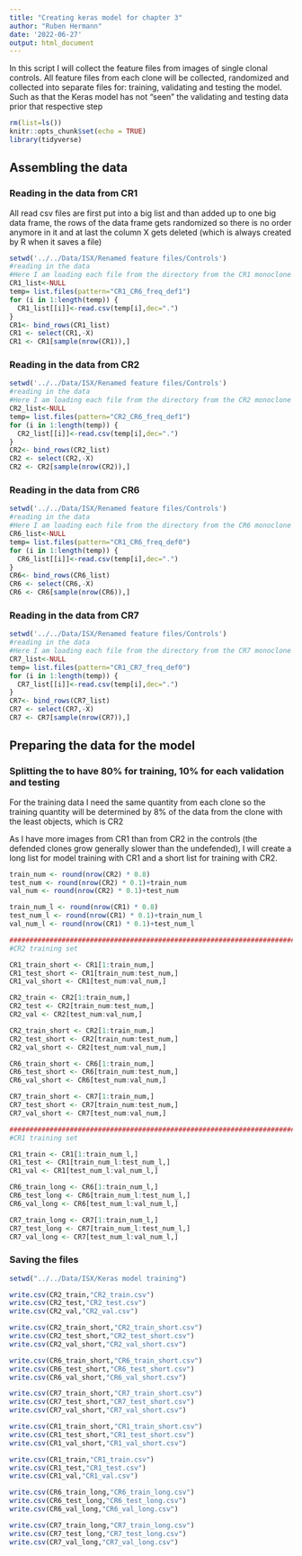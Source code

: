 ```yaml
---
title: "Creating keras model for chapter 3"
author: "Ruben Hermann"
date: '2022-06-27'
output: html_document
---
```


In this script I will collect the feature files from images of single clonal controls. All feature files from each clone will be collected, randomized and collected into separate files for: training, validating and testing the model. Such as that the Keras model has not "seen" the validating and testing data prior that respective step

```r
rm(list=ls())
knitr::opts_chunk$set(echo = TRUE)
library(tidyverse)
```

## Assembling the data
### Reading in the data from CR1
All read csv files are first put into a big list and than added up to one big data frame, the rows of the data frame gets randomized so there is no order anymore in it and at last the column X gets deleted (which is always created by R when it saves a file)

```r
setwd('../../Data/ISX/Renamed feature files/Controls')
#reading in the data
#Here I am loading each file from the directory from the CR1 monoclone control
CR1_list<-NULL
temp= list.files(pattern="CR1_CR6_freq_def1")
for (i in 1:length(temp)) {
  CR1_list[[i]]<-read.csv(temp[i],dec=".")
}
CR1<- bind_rows(CR1_list)
CR1 <- select(CR1,-X)
CR1 <- CR1[sample(nrow(CR1)),]

```

### Reading in the data from CR2

```r
setwd('../../Data/ISX/Renamed feature files/Controls')
#reading in the data
#Here I am loading each file from the directory from the CR2 monoclone control
CR2_list<-NULL
temp= list.files(pattern="CR2_CR6_freq_def1")
for (i in 1:length(temp)) {
  CR2_list[[i]]<-read.csv(temp[i],dec=".")
}
CR2<- bind_rows(CR2_list)
CR2 <- select(CR2,-X)
CR2 <- CR2[sample(nrow(CR2)),]

```

### Reading in the data from CR6

```r
setwd('../../Data/ISX/Renamed feature files/Controls')
#reading in the data
#Here I am loading each file from the directory from the CR6 monoclone control
CR6_list<-NULL
temp= list.files(pattern="CR1_CR6_freq_def0")
for (i in 1:length(temp)) {
  CR6_list[[i]]<-read.csv(temp[i],dec=".")
}
CR6<- bind_rows(CR6_list)
CR6 <- select(CR6,-X)
CR6 <- CR6[sample(nrow(CR6)),]

```

### Reading in the data from CR7

```r
setwd('../../Data/ISX/Renamed feature files/Controls')
#reading in the data
#Here I am loading each file from the directory from the CR7 monoclone control
CR7_list<-NULL
temp= list.files(pattern="CR1_CR7_freq_def0")
for (i in 1:length(temp)) {
  CR7_list[[i]]<-read.csv(temp[i],dec=".")
}
CR7<- bind_rows(CR7_list)
CR7 <- select(CR7,-X)
CR7 <- CR7[sample(nrow(CR7)),]

```

## Preparing the data for the model
### Splitting the to have 80% for training, 10% for each validation and testing
For the training data I need the same quantity from each clone so the training quantity will be determined by 8% of the data from the clone with the least objects, which is CR2

As I have more images from CR1 than from CR2 in the controls (the defended clones grow generally slower than the undefended), I will create a long list for model training with CR1 and a short list for training with CR2.

```r
train_num <- round(nrow(CR2) * 0.8)
test_num <- round(nrow(CR2) * 0.1)+train_num
val_num <- round(nrow(CR2) * 0.1)+test_num

train_num_l <- round(nrow(CR1) * 0.8)
test_num_l <- round(nrow(CR1) * 0.1)+train_num_l
val_num_l <- round(nrow(CR1) * 0.1)+test_num_l

##################################################################################################
#CR2 training set

CR1_train_short <- CR1[1:train_num,]
CR1_test_short <- CR1[train_num:test_num,]
CR1_val_short <- CR1[test_num:val_num,]

CR2_train <- CR2[1:train_num,]
CR2_test <- CR2[train_num:test_num,]
CR2_val <- CR2[test_num:val_num,]

CR2_train_short <- CR2[1:train_num,]
CR2_test_short <- CR2[train_num:test_num,]
CR2_val_short <- CR2[test_num:val_num,]

CR6_train_short <- CR6[1:train_num,]
CR6_test_short <- CR6[train_num:test_num,]
CR6_val_short <- CR6[test_num:val_num,]

CR7_train_short <- CR7[1:train_num,]
CR7_test_short <- CR7[train_num:test_num,]
CR7_val_short <- CR7[test_num:val_num,]

##########################################################################################################
#CR1 training set

CR1_train <- CR1[1:train_num_l,]
CR1_test <- CR1[train_num_l:test_num_l,]
CR1_val <- CR1[test_num_l:val_num_l,]

CR6_train_long <- CR6[1:train_num_l,]
CR6_test_long <- CR6[train_num_l:test_num_l,]
CR6_val_long <- CR6[test_num_l:val_num_l,]

CR7_train_long <- CR7[1:train_num_l,]
CR7_test_long <- CR7[train_num_l:test_num_l,]
CR7_val_long <- CR7[test_num_l:val_num_l,]

```

### Saving the files
```r
setwd("../../Data/ISX/Keras model training")

write.csv(CR2_train,"CR2_train.csv")
write.csv(CR2_test,"CR2_test.csv")
write.csv(CR2_val,"CR2_val.csv")

write.csv(CR2_train_short,"CR2_train_short.csv")
write.csv(CR2_test_short,"CR2_test_short.csv")
write.csv(CR2_val_short,"CR2_val_short.csv")

write.csv(CR6_train_short,"CR6_train_short.csv")
write.csv(CR6_test_short,"CR6_test_short.csv")
write.csv(CR6_val_short,"CR6_val_short.csv")

write.csv(CR7_train_short,"CR7_train_short.csv")
write.csv(CR7_test_short,"CR7_test_short.csv")
write.csv(CR7_val_short,"CR7_val_short.csv")

write.csv(CR1_train_short,"CR1_train_short.csv")
write.csv(CR1_test_short,"CR1_test_short.csv")
write.csv(CR1_val_short,"CR1_val_short.csv")

write.csv(CR1_train,"CR1_train.csv")
write.csv(CR1_test,"CR1_test.csv")
write.csv(CR1_val,"CR1_val.csv")

write.csv(CR6_train_long,"CR6_train_long.csv")
write.csv(CR6_test_long,"CR6_test_long.csv")
write.csv(CR6_val_long,"CR6_val_long.csv")

write.csv(CR7_train_long,"CR7_train_long.csv")
write.csv(CR7_test_long,"CR7_test_long.csv")
write.csv(CR7_val_long,"CR7_val_long.csv")
```
